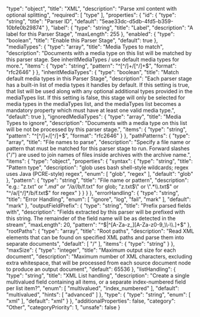   "type": "object",
  "title": "XML",
  "description": "Parse xml content with optional splitting",
  "required": [
    "type"
  ],
  "properties": {
    "id": {
      "type": "string",
      "title": "Parser ID",
      "default": "5eae33dc-d5db-4fd5-b359-10bfe0b29874"
    },
    "label": {
      "type": "string",
      "title": "Label",
      "description": "A label for this Parser Stage",
      "maxLength": 255
    },
    "enabled": {
      "type": "boolean",
      "title": "Enable this Parser Stage",
      "default": true
    },
    "mediaTypes": {
      "type": "array",
      "title": "Media Types to match",
      "description": "Documents with a media type on this list will be matched by this parser stage. See inheritMediaTypes / use default media types for more.",
      "items": {
        "type": "string",
        "pattern": "^[^/]+/[^/]+$",
        "format": "rfc2646"
      }
    },
    "inheritMediaTypes": {
      "type": "boolean",
      "title": "Match default media types in this Parser Stage",
      "description": "Each parser stage has a built-in list of media types it handles by default. If this setting is true, that list will be used along with any optional additional types provided in the mediaTypes list. If this setting is false, this stage will only be selected for media types in the mediaTypes list, and the mediaTypes list becomes a mandatory property which must have at least one valid media type.",
      "default": true
    },
    "ignoredMediaTypes": {
      "type": "array",
      "title": "Media Types to ignore",
      "description": "Documents with a media type on this list will be not be processed by this parser stage.",
      "items": {
        "type": "string",
        "pattern": "^[^/]+/[^/]+$",
        "format": "rfc2646"
      }
    },
    "pathPatterns": {
      "type": "array",
      "title": "File names to parse",
      "description": "Specify a file name or pattern that must be matched for this parser stage to run. Forward slashes (\"/\") are used to join names of files inside archives with the archive name.",
      "items": {
        "type": "object",
        "properties": {
          "syntax": {
            "type": "string",
            "title": "Pattern type",
            "description": "glob uses bash shell-style wildcards; regex uses Java (PCRE-style) regex",
            "enum": [
              "glob",
              "regex"
            ],
            "default": "glob"
          },
          "pattern": {
            "type": "string",
            "title": "File name or pattern",
            "description": "e.g.: \"z.txt\" or \"*.md\" or \"/a/*/b/f.txt\" for glob; \"z.txt$\" or \".*\\.txt$\" or \"^/a/[^/]*/b/f.txt$\" for regex"
          }
        }
      }
    },
    "errorHandling": {
      "type": "string",
      "title": "Error Handling",
      "enum": [
        "ignore",
        "log",
        "fail",
        "mark"
      ],
      "default": "mark"
    },
    "outputFieldPrefix": {
      "type": "string",
      "title": "Prefix parsed fields with",
      "description": "Fields extracted by this parser will be prefixed with this string. The remainder of the field name will be as detected in the stream",
      "maxLength": 20,
      "pattern": "^$|^[A-Za-z_][A-Za-z0-9_\\-\\.]+$"
    },
    "rootPaths": {
      "type": "array",
      "title": "Root paths",
      "description": "Read XML elements that can be found on specified XML paths and parse them into separate documents",
      "default": [
        "/"
      ],
      "items": {
        "type": "string"
      }
    },
    "maxSize": {
      "type": "integer",
      "title": "Maximum output size for each document",
      "description": "Maximum number of XML characters, excluding extra whitespace, that will be processed from each source document node to produce an output document",
      "default": 65536
    },
    "listHandling": {
      "type": "string",
      "title": "XML List handling",
      "description": "Create a single multivalued field containing all items, or a separate index-numbered field per list item?",
      "enum": [
        "multivalued",
        "index_numbered"
      ],
      "default": "multivalued",
      "hints": [
        "advanced"
      ]
    },
    "type": {
      "type": "string",
      "enum": [
        "xml"
      ],
      "default": "xml"
    }
  },
  "additionalProperties": false,
  "category": "Other",
  "categoryPriority": 1,
  "unsafe": false
}
